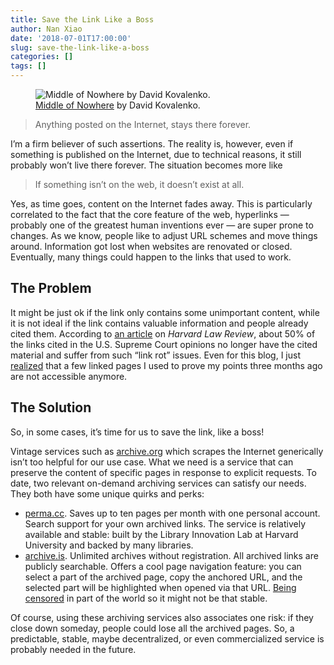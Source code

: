 ```yaml
---
title: Save the Link Like a Boss
author: Nan Xiao
date: '2018-07-01T17:00:00'
slug: save-the-link-like-a-boss
categories: []
tags: []
---
```


![[Middle of Nowhere](https://unsplash.com/photos/G85VuTpw6jg) by David Kovalenko.](/image/middle-of-nowhere-david-kovalenko.jpg)

> Anything posted on the Internet, stays there forever.

I'm a firm believer of such assertions. The reality is, however, even if something is published on the Internet, due to technical reasons, it still probably won't live there forever. The situation becomes more like

> If something isn't on the web, it doesn't exist at all.

Yes, as time goes, content on the Internet fades away. This is particularly correlated to the fact that the core feature of the web, hyperlinks --- probably one of the greatest human inventions ever --- are super prone to changes. As we know, people like to adjust URL schemes and move things around. Information got lost when websites are renovated or closed. Eventually, many things could happen to the links that used to work.

## The Problem

It might be just ok if the link only contains some unimportant content, while it is not ideal if the link contains valuable information and people already cited them. According to [an article](https://harvardlawreview.org/2014/03/perma-scoping-and-addressing-the-problem-of-link-and-reference-rot-in-legal-citations/) on _Harvard Law Review_, about 50% of the links cited in the U.S. Supreme Court opinions no longer have the cited material and suffer from such "link rot" issues. Even for this blog, I just [realized](https://github.com/road2stat/blog/commit/7dcf7b2904cfd6d49d8715727da2034a64d7d7f4) that a few linked pages I used to prove my points three months ago are not accessible anymore.

## The Solution

So, in some cases, it's time for us to save the link, like a boss!

Vintage services such as [archive.org](https://archive.org/) which scrapes the Internet generically isn't too helpful for our use case. What we need is a service that can preserve the content of specific pages in response to explicit requests. To date, two relevant on-demand archiving services can satisfy our needs. They both have some unique quirks and perks:

- [perma.cc](https://perma.cc/). Saves up to ten pages per month with one personal account. Search support for your own archived links. The service is relatively available and stable: built by the Library Innovation Lab at Harvard University and backed by many libraries.
- [archive.is](https://archive.is/). Unlimited archives without registration. All archived links are publicly searchable. Offers a cool page navigation feature: you can select a part of the archived page, copy the anchored URL, and the selected part will be highlighted when opened via that URL. [Being censored](https://en.wikipedia.org/wiki/Archive.is) in part of the world so it might not be that stable.

Of course, using these archiving services also associates one risk: if they close down someday, people could lose all the archived pages. So, a predictable, stable, maybe decentralized, or even commercialized service is probably needed in the future.
